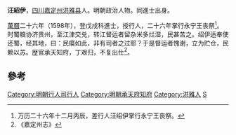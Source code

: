 '''汪紹伊'''，[[四川|四川]][[嘉定州_(明朝)|嘉定州]][[洪雅县|洪雅县]]人。明朝政治人物。同進士出身。

[[萬曆|萬曆]]二十六年（1598年），登戊戌科進士，授行人，二十六年掌行永宁王丧祭<ref>万历二十六年十二月丙辰，差行人汪绍伊掌行永宁王丧祭。</ref>。时蜀粮协济贵州，至江津交兑，转江督运者留杂米多烂湿，民甚苦之。绍伊适奉使还蜀，经其地，曰：民瘼如此，非有司者之过耶？于是督运者愧谢，立为贮仓，民赖以苏。歴官承天知府，丁艰归，不复出仕<ref>《嘉定州志》</ref>。

==參考==
{{reflist}}
{{明朝官员小作品}}
{{萬曆二十六年戊戌科殿試金榜}}
{{DEFAULTSORT:Wang汪}}
[[Category:明朝行人司行人|Category:明朝行人司行人]]
[[Category:明朝承天府知府|Category:明朝承天府知府]]
[[Category:洪雅人|Category:洪雅人]]
[[Category:汪姓|S]]